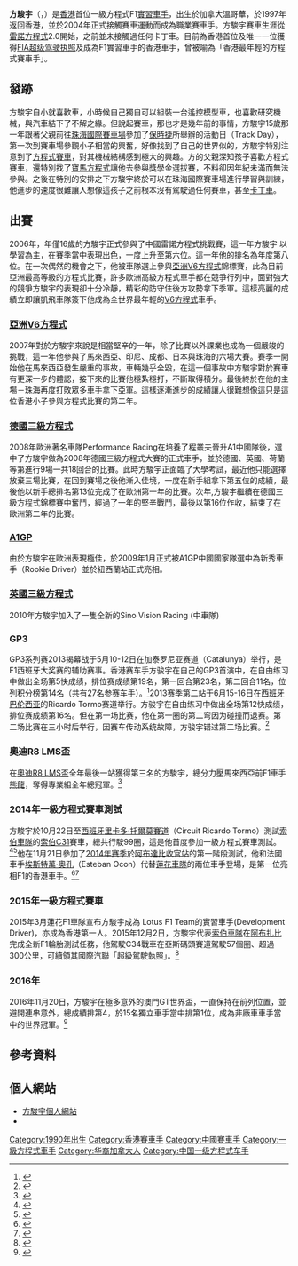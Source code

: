 {{Infobox racing driver
| name              = '''方駿宇'''<br />Adderly Cheun-yue FONG
| image             = 201912AdderlyFong.jpg
| pixels            = 200px
| caption           = 2019年的方駿宇
| nationality       = {{CAN}}<br/>{{CNHK}}
| date of birth     = {{Birth date and age|1990|03|02}}
| place of birth    = [[加拿大|加拿大]][[溫哥華|溫哥華]]
| current series    =[[一級方程式|一級方程式]]實習車手及 [[GP3系列賽|GP3系列賽]]
| current team      = [[蓮花F1車隊|蓮花F1車隊]]
| car number        = 18
| starts            = 8
| wins              = 0
| poles             = 0
| fastest laps      = 0
| best finish       = 第9
| year              =
| prev series       = [[Auto_GP|Auto GP]]<br>[[英國三級方程式錦標賽|英國三級方程式錦標賽]]<br>[[豐田賽車系列賽|豐田賽車系列賽]]<br>[[德國三級方程式|德國三級方程式]]<br />[[亞洲V6方程式|亞洲V6方程式]]<br />[[亞洲雷諾方程式|亞洲雷諾方程式]]
| prev series years = 2012年<br>2010－12年<br>2008－09年<br>2008－09年<br />2006－07年<br />2006、2008年
| titles            = [[奧迪R8_LMS盃|奧迪R8 LMS盃]]
| title years       = 2013年
}}

'''方駿宇'''（{{lang-en|Adderly Fong Cheun-Yue}}，{{bd|1990年|3月2日}}）是[[香港|香港]]首位一級方程式F1[[實習車手|實習車手]]，出生於加拿大溫哥華，於1997年返回香港，並於2004年正式接觸賽車運動而成為職業賽車手。方駿宇賽車生涯從[[雷諾方程式|雷諾方程式]]2.0開始，之前並未接觸過任何卡丁車。目前為香港首位及唯一一位獲得[[FIA超级驾驶执照|FIA超级驾驶执照]]及成為F1實習車手的香港車手，曾被喻為「香港最年輕的方程式賽車手」。

== 發跡 ==
方駿宇自小就喜歡車，小時候自己獨自可以組裝一台遙控模型車，也喜歡研究機械，與汽車結下了不解之緣。但說起賽車，那也才是幾年前的事情，方駿宇15歲那一年跟著父親前往[[珠海國際賽車場|珠海國際賽車場]]參加了[[保時捷|保時捷]]所舉辦的活動日（Track Day），第一次到賽車場參觀小子相當的興奮，好像找到了自己的世界似的，方駿宇特別注意到了[[方程式賽車|方程式賽車]]，對其機械結構感到極大的興趣。方的父親深知孩子喜歡方程式賽車，還特別找了[[寶馬方程式|寶馬方程式]]讓他去參與獎學金選拔賽，不料卻因年紀未滿而無法參與。之後在特別的安排之下方駿宇終於可以在珠海國際賽車場進行學習與訓練，他進步的速度很難讓人想像這孩子之前根本沒有駕駛過任何賽車，甚至[[卡丁車|卡丁車]]。

== 出賽 ==
2006年，年僅16歲的方駿宇正式參與了中國雷諾方程式挑戰賽，這一年方駿宇
以學習為主，在賽季當中表現出色，一度上升至第六位。這一年他的排名為年度第八位。在一次偶然的機會之下，他被車隊選上參與[[亞洲V6方程式|亞洲V6方程式]]錦標賽，此為目前亞洲最高等級的方程式比賽，許多歐洲高級方程式車手都在競爭行列中，面對強大的競爭方駿宇的表現卻十分冷靜，精彩的防守住後方攻勢拿下季軍。這樣亮麗的成績立即讓凱飛車隊簽下他成為全世界最年輕的[[V6方程式|V6方程式]]車手。


=== [[亞洲V6方程式|亞洲V6方程式]] ===
2007年對於方駿宇來說是相當堅辛的一年，除了比賽以外課業也成為一個嚴竣的挑戰，這一年他參與了馬來西亞、印尼、成都、日本與珠海的六場大賽。賽季一開始他在馬來西亞發生嚴重的事故，車輛幾乎全毀，在這一個事故中方駿宇對於賽車有更深一步的體認，接下來的比賽他穩紮穩打，不斷取得積分。最後終於在他的主場－珠海再度打敗眾多車手拿下亞軍。這樣逐漸進步的成績讓人很難想像這只是這位香港小子參與方程式比賽的第二年。


=== [[德國三級方程式|德國三級方程式]] ===
2008年歐洲著名車隊Performance Racing在培養了程叢夫晉升A1中國隊後，選中了方駿宇做為2008年德國三級方程式大賽的正式車手，並於德國、英國、荷蘭等第進行9場一共18回合的比賽。此時方駿宇正面臨了大學考試，最近他只能選擇放棄三場比賽，在回到賽場之後他漸入佳境，一度在新手組拿下第五位的成績，最後他以新手總排名第13位完成了在歐洲第一年的比賽。次年,方駿宇繼續在德國三級方程式錦標賽中奮鬥，經過了一年的堅辛戰鬥，最後以第16位作收，結束了在歐洲第二年的比賽。


=== [[A1GP|A1GP]] ===
由於方駿宇在歐洲表現極佳，於2009年1月正式被A1GP中國國家隊選中為新秀車手（Rookie Driver）並於紐西蘭站正式亮相。

=== [[英國三級方程式|英國三級方程式]] ===
2010年方駿宇加入了一隻全新的Sino Vision Racing (中車隊)

=== GP3 ===
GP3系列赛2013揭幕战于5月10-12日在加泰罗尼亚赛道（Catalunya）举行，是F1西班牙大奖赛的辅助赛事。香港赛车手方骏宇在自己的GP3首演中，在自由练习中做出全场第5快成绩，排位赛成绩第19名，第一回合第23名，第二回合11名，位列积分榜第14名（共有27名参赛车手）。<ref>{{cite web|url=http://f1.sohu.com/20130514/n375847692.shtml|title=香港赛车新星方骏宇亮相GP3 首演可圈可点|date=2013年5月14日|publisher=搜狐|access-date=2013年6月25日|archive-date=2019年8月19日|archive-url=https://web.archive.org/web/20190819154442/http://f1.sohu.com/20130514/n375847692.shtml|dead-url=no}}</ref>2013赛季第二站于6月15-16日在[[西班牙|西班牙]][[巴伦西亚|巴伦西亚]]的Ricardo Tormo赛道举行。方骏宇在自由练习中做出全场第12快成绩，排位赛成绩第16名。但在第一场比赛，他在第一圈的第二弯因为碰撞而退赛。第二场比赛在三小时后举行，因赛车传动系统故障，方骏宇错过第二场比赛。<ref>{{cite web|url=http://f1.sohu.com/20130618/n379144886.shtml|title=2013赛季GP3第二站方骏宇运气不佳 因碰撞退赛|date=2013年6月18日|publisher=搜狐|access-date=2013年6月25日|archive-date=2019年8月23日|archive-url=https://web.archive.org/web/20190823015912/http://f1.sohu.com/20130618/n379144886.shtml|dead-url=no}}</ref>

=== 奧迪R8 LMS盃 ===
在[[奧迪R8_LMS盃|奧迪R8 LMS盃]]全年最後一站獲得第三名的方駿宇，總分力壓馬來西亞前F1車手[[熊龍|熊龍]]，奪得專業組全年總冠軍。<ref>{{cite newspaper|url=http://orientaldaily.on.cc/cnt/sport/20131111/index.html|date=2013年11月11日|title=莫他拿揚威奧迪盃|newspaper=''[[東方日報_(香港)|東方日報 (香港)]]''|accessdate=2013年11月11日|archive-date=2019年11月2日|archive-url=https://web.archive.org/web/20191102204918/https://orientaldaily.on.cc/cnt/sport/20131111/index.html|dead-url=no}}</ref>

=== 2014年一級方程式賽車測試 ===
方駿宇於10月22日至[[西班牙|西班牙]][[里卡多·托爾莫賽道|里卡多·托爾莫賽道]]（Circuit Ricardo Tormo）測試[[索伯車隊|索伯車隊]]的[[索伯C31|索伯C31]]賽車，總共行駛99圈，這是他首度參加一級方程式賽車測試。<ref>{{cite news|url=http://www.racer.com/f1/item/110127-fong-and-nissany-make-f1-test-debuts|title=F1: Ocon, Fong and Nissany make test debuts|date=2014-10-23|publisher=Racer.com|accessdate=2014-11-21|archive-url=https://web.archive.org/web/20141025032329/http://www.racer.com/f1/item/110127-fong-and-nissany-make-f1-test-debuts|archive-date=2014-10-25|dead-url=yes}}</ref><ref>{{cite news|url=http://f1.u-car.com.tw/f1-newsdetail.asp?newsid=2344|title=[F1]首位香港車手打開F1殿堂大門，方駿宇測試Sauber賽車|date=2014-10-27|publisher=u-car.com.tw|author=朱奕安|accessdate=2014-11-21|archive-date=2019-11-30|archive-url=https://web.archive.org/web/20191130192054/https://f1.u-car.com.tw/f1-newsdetail.asp?newsid=2344|dead-url=no}}</ref>他在11月21日參加了[[2014年世界一級方程式錦標賽|2014年賽季]]於[[阿布達比|阿布達比]][[2014年阿布達比大獎賽|收官站]]的第一階段測試，他和法國車手[[埃斯特萬·奧孔|埃斯特萬·奧孔]]（Esteban Ocon）代替[[蓮花車隊|蓮花車隊]]的兩位車手登場，是第一位亮相F1的香港車手。<ref>{{cite news|url=http://f1.sohu.com/20141121/n406258065.shtml|title=F1阿布扎比站首练小汉居首 梅奔揽前二优势巨大|date=2014-11-21|work=搜狐体育|publisher=[[搜狐|搜狐]]|author=陶朗加|accessdate=2014-11-21|archive-date=2019-08-22|archive-url=https://web.archive.org/web/20190822212949/http://f1.sohu.com/20141121/n406258065.shtml|dead-url=no}}</ref><ref>{{cite news |title=方骏宇亮相F1阿布扎比站练习赛:激动但也紧张 |url=https://www.163.com/sports/article/ABGSRQ9100051CDQ.html |accessdate=2021-11-13 |agency=网易 |date=2014-11-20 |archive-date=2021-11-13 |archive-url=https://web.archive.org/web/20211113110218/https://www.163.com/sports/article/ABGSRQ9100051CDQ.html |dead-url=no }}</ref>

=== 2015年一級方程式賽車 ===
2015年3月蓮花F1車隊宣布方駿宇成為 Lotus F1 Team的實習車手(Development Driver)，亦成為香港第一人。2015年12月2日，方駿宇代表[[索伯車隊|索伯車隊]]在[[阿布扎比|阿布扎比]]完成全新F1輪胎測試任務，他駕駛C34戰車在亞斯碼頭賽道駕駛57個圈、超過300公里，可續領其國際汽聯「超級駕駛執照」。<ref>{{cite news|url=http://orientaldaily.on.cc/cnt/sport/20151203/00286_010.html|date=2015年12月3日|title=方駿宇超級執照可續牌|newspaper=''[[東方日報_(香港)|東方日報 (香港)]]''|accessdate=2015年12月3日|archive-date=2019年11月9日|archive-url=https://web.archive.org/web/20191109134324/https://orientaldaily.on.cc/cnt/sport/20151203/00286_010.html|dead-url=no}}</ref>

===2016年===
2016年11月20日，方駿宇在極多意外的澳門GT世界盃，一直保持在前列位置，並避開連串意外，總成績排第4，於15名獨立車手當中排第1位，成為非廠車車手當中的世界冠軍。<ref>{{cite news|url=http://orientaldaily.on.cc/cnt/sport/20161121/index.html|date=2016年11月21日|title=方駿宇世界冠軍|newspaper=''[[東方日報_(香港)|東方日報 (香港)]]''|accessdate=2016年11月21日|archive-date=2019年12月2日|archive-url=https://web.archive.org/web/20191202062812/https://orientaldaily.on.cc/cnt/sport/20161121/index.html|dead-url=no}}</ref>

== 參考資料 ==
{{reflist}}

== 個人網站 ==
* [https://web.archive.org/web/20161017023235/http://www.adderlyfong.hk/ 方駿宇個人網站]
* {{Sinaweibo|adderlyfong}}

{{DEFAULTSORT:Fong}}
[[Category:1990年出生|Category:1990年出生]]
[[Category:香港賽車手|Category:香港賽車手]]
[[Category:中國賽車手|Category:中國賽車手]]
[[Category:一級方程式車手|Category:一級方程式車手]]
[[Category:华裔加拿大人|Category:华裔加拿大人]]
[[Category:中国一级方程式车手|Category:中国一级方程式车手]]